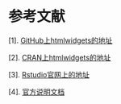 # 参考文献 {#reference}

[1]. [GitHub上htmlwidgets的地址](https://github.com/ramnathv/htmlwidgets)

[2]. [CRAN上htmlwidgets的地址](https://CRAN.R-project.org/package=htmlwidgets)

[3]. [Rstudio官网上的地址](https://www.htmlwidgets.org/)

[4]. [官方说明文档](https://cran.r-project.org/web/packages/htmlwidgets/htmlwidgets.pdf)
